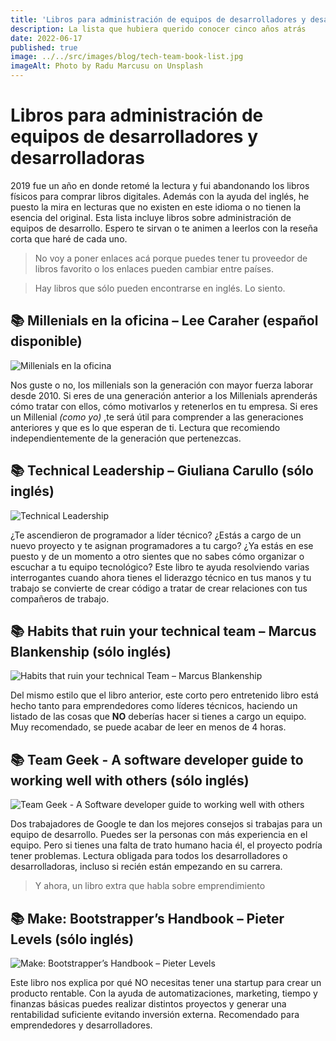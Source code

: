 ```yaml
---
title: 'Libros para administración de equipos de desarrolladores y desarrolladoras'
description: La lista que hubiera querido conocer cinco años atrás
date: 2022-06-17
published: true
image: ../../src/images/blog/tech-team-book-list.jpg
imageAlt: Photo by Radu Marcusu on Unsplash
---
```


# Libros para administración de equipos de desarrolladores y desarrolladoras

2019 fue un año en donde retomé la lectura y fui abandonando los libros físicos para comprar libros digitales. Además con la ayuda del inglés, he puesto la mira en lecturas que no existen en este idioma o no tienen la esencia del original. Esta lista incluye libros sobre administración de equipos de desarrollo. Espero te sirvan o te animen a leerlos con la reseña corta que haré de cada uno.

> No voy a poner enlaces acá porque puedes tener tu proveedor de libros favorito o los enlaces pueden cambiar entre países.

> Hay libros que sólo pueden encontrarse en inglés. Lo siento.

## 📚 Millenials en la oficina – Lee Caraher (español disponible)

![Millenials en la oficina](./millenials-management.png)

Nos guste o no, los millenials son la generación con mayor fuerza laborar desde 2010. Si eres de una generación anterior a los Millenials aprenderás cómo tratar con ellos, cómo motivarlos y retenerlos en tu empresa. Si eres un Millenial *(como yo)*
,te será útil para comprender a las generaciones anteriores y que es lo que esperan de ti. Lectura que recomiendo independientemente de la generación que pertenezcas.

## 📚 Technical Leadership – Giuliana Carullo (sólo inglés)

![Technical Leadership](./technical-leadership.jpg)

¿Te ascendieron de programador a líder técnico? ¿Estás a cargo de un nuevo proyecto y te asignan programadores a tu cargo? ¿Ya estás en ese puesto y de un momento a otro sientes que no sabes cómo organizar o escuchar a tu equipo tecnológico? Este libro te ayuda resolviendo varias interrogantes cuando ahora tienes el liderazgo técnico en tus manos y tu trabajo se convierte de crear código a tratar de crear relaciones con tus compañeros de trabajo.

## 📚 Habits that ruin your technical team – Marcus Blankenship (sólo inglés)

![Habits that ruin your technical Team – Marcus Blankenship](./book-habits-that-ruin-your-technical-team.jpg)

Del mismo estilo que el libro anterior, este corto pero entretenido libro está hecho tanto para emprendedores como líderes técnicos, haciendo un listado de las cosas que **NO**
deberías hacer si tienes a cargo un equipo. Muy recomendado, se puede acabar de leer en menos de 4 horas.

## 📚 Team Geek - A software developer guide to working well with others (sólo inglés)

![Team Geek - A Software developer guide to working well with others](./team-geek.jpg)

Dos trabajadores de Google te dan los mejores consejos si trabajas para un equipo de desarrollo. Puedes ser la personas con más experiencia en el equipo. Pero si tienes una falta de trato humano hacia él, el proyecto podría tener problemas. Lectura obligada para todos los desarrolladores o desarrolladoras, incluso si recién están empezando en su carrera.

> Y ahora, un libro extra que habla sobre emprendimiento

## 📚 Make: Bootstrapper’s Handbook – Pieter Levels (sólo inglés)

![Make: Bootstrapper’s Handbook – Pieter Levels](./make-bookstrapers.png)

Este libro nos explica por qué NO necesitas tener una startup para crear un producto rentable. Con la ayuda de automatizaciones, marketing, tiempo y finanzas básicas puedes realizar distintos proyectos y generar una rentabilidad suficiente evitando inversión externa. Recomendado para emprendedores y desarrolladores.

